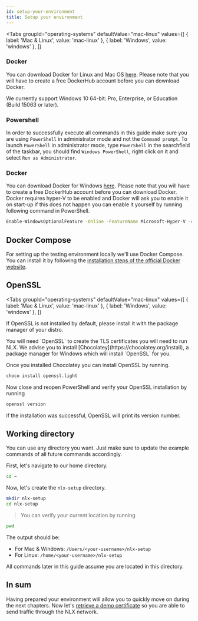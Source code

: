 ```yaml
---
id: setup-your-environment
title: Setup your environment
---
```



<Tabs
    groupId="operating-systems"
    defaultValue="mac-linux"
    values={[
      { label: 'Mac & Linux', value: 'mac-linux' },
      { label: 'Windows', value: 'windows' },
    ]}
  >
  <TabItem value="mac-linux">

### Docker

You can download Docker for Linux and Mac OS [here](https://hub.docker.com?overlay=onboarding). Please note that you will have to create a free DockerHub account before you can download Docker.

  </TabItem>

  <TabItem value="windows">

We currently support Windows 10 64-bit: Pro, Enterprise, or Education (Build 15063 or later).

### Powershell

In order to successfully execute all commands in this guide make sure you are using `PowerShell` in administrator mode and not the `Command prompt`. To launch `PowerShell` in administrator mode, type `PowerShell` in the searchfield of the taskbar, you should find `Windows PowerShell`, right click on it and select `Run as Administrator`.

### Docker

You can download Docker for Windows [here](https://hub.docker.com?overlay=onboarding). Please note that you will have to create a free DockerHub account before you can download Docker. Docker requires hyper-V to be enabled and Docker will ask you to enable it on start-up if this does not happen you can enable it yourself by running following command in PowerShell.

```bash
Enable-WindowsOptionalFeature -Online -FeatureName Microsoft-Hyper-V -All
```

  </TabItem>
</Tabs>

## Docker Compose

For setting up the testing environment locally we'll use Docker Compose.
You can install it by following the [installation steps of the official Docker website](https://docs.docker.com/compose/install/#install-compose).

## OpenSSL

<Tabs
    groupId="operating-systems"
    defaultValue="mac-linux"
    values={[
      { label: 'Mac & Linux', value: 'mac-linux' },
      { label: 'Windows', value: 'windows' },
    ]}
  >
  <TabItem value="mac-linux">

If OpenSSL is not installed by default, please install it with the package manager of your distro.

  </TabItem>

  <TabItem value="windows">
You will need `OpenSSL` to create the TLS certificates you will need to run NLX. We advise you to install [Chocolatey](https://chocolatey.org/install), a package manager for Windows which will install `OpenSSL` for you. 

Once you installed Chocolatey you can install OpenSSL by running.

```bash
choco install openssl.light
```

Now close and reopen PowerShell and verify your OpenSSL installation by running

```bash
openssl version
```

if the installation was successful, OpenSSL will print its version number.

  </TabItem>
</Tabs>

## Working directory

You can use any directory you want. Just make sure to update the example commands of all future commands accordingly.

First, let's navigate to our home directory.

```bash
cd ~
```

Now, let's create the `nlx-setup` directory.

```bash
mkdir nlx-setup
cd nlx-setup
```

> You can verify your current location by running

```bash
pwd
```

The output should be:
* For Mac & Windows: `/Users/<your-username>/nlx-setup`
* For Linux: `/home/<your-username>/nlx-setup`

All commands later in this guide assume you are located in this directory.

## In sum

Having prepared your environment will allow you to quickly move on during the next 
chapters. Now let's [retrieve a demo certificate](./retrieve-a-demo-certificate) 
so you are able to send traffic through the NLX network.
